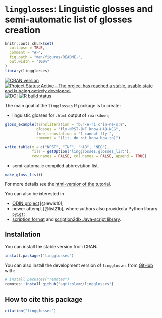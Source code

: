 <!-- README.md is generated from README.Rmd. Please edit that file -->

# `lingglosses`: Linguistic glosses and semi-automatic list of glosses creation

```r
knitr::opts_chunk$set(
  collapse = TRUE,
  comment = "#>",
  fig.path = "man/figures/README-",
  out.width = "100%"
)
library(lingglosses)
```

[![CRAN version](https://www.r-pkg.org/badges/version/lingglosses)](https://cran.r-project.org/package=lingglosses)
[![Project Status: Active – The project has reached a stable, usable state and is being actively developed.](https://www.repostatus.org/badges/latest/active.svg)](https://www.repostatus.org/#active)
[![DOI](https://zenodo.org/badge/440443756.svg)](https://zenodo.org/badge/latestdoi/440443756)
[![R build status](https://github.com/agricolamz/lingglosses/workflows/R-CMD-check/badge.svg)](https://github.com/agricolamz/lingglosses/actions)

The main goal of the `lingglosses` R package is to create:

* linguistic glosses for `.html` output of `rmarkdown`;
```r
gloss_example(transliteration = "bur-e-ri c'in-ne-sːu",
              glosses = "fly-NPST-INF know-HAB-NEG", 
              free_translation = "I cannot fly.", 
              comment = "(lit. do not know how to)")
```

```r
write.table(x = c("NPST", "INF", "HAB", "NEG"), 
            file = getOption("lingglosses.glosses_list"),
            row.names = FALSE, col.names = FALSE, append = TRUE)
```

* semi-automatic compiled abbreviation list.
```r
make_gloss_list()
```

For more details see the [html-version of the tutorial](https://agricolamz.github.io/lingglosses/).

You can also be interested in 

* [ODIN project](https://odin.linguistlist.org/) [@lewis10];
* newer attempt  [@list21b], where authors also provided a Python library [`pyigt`](https://github.com/cldf/pyigt);
* [scription format](https://github.com/digitallinguistics/scription) and [scription2dlx Java-script library](https://github.com/digitallinguistics/scription2dlx).

## Installation

You can install the stable version from CRAN:

```r
install.packages("lingglosses")
```

You can also install the development version of `lingglosses` from [GitHub](https://github.com/agricolamz/lingglosses) with:

```r
# install.packages("remotes")
remotes::install_github("agricolamz/lingglosses")
```

## How to cite this package

```r
citation("lingglosses")
```


